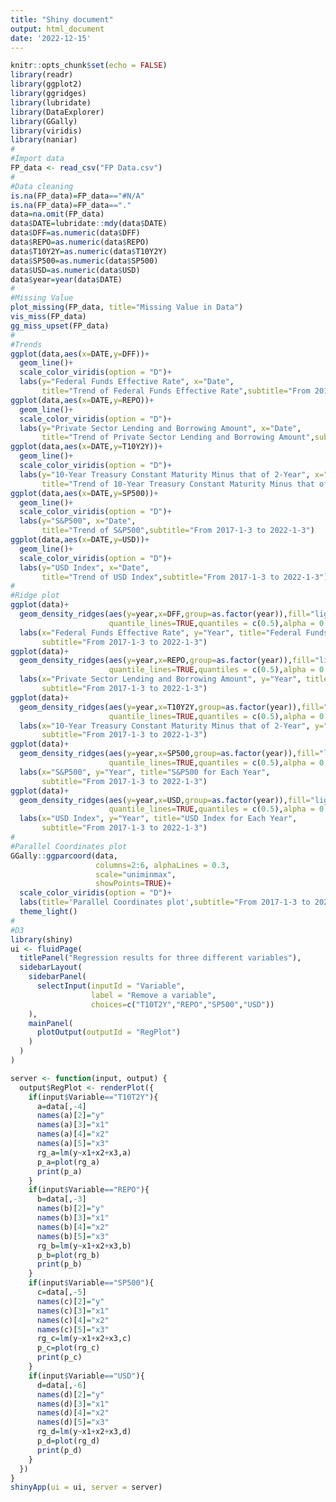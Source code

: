```yaml
---
title: "Shiny document"
output: html_document
date: '2022-12-15'
---
```


```r
knitr::opts_chunk$set(echo = FALSE)
library(readr)
library(ggplot2)
library(ggridges)
library(lubridate)
library(DataExplorer)
library(GGally)
library(viridis)
library(naniar)
#
#Import data
FP_data <- read_csv("FP Data.csv")
#
#Data cleaning
is.na(FP_data)=FP_data=="#N/A"
is.na(FP_data)=FP_data=="."
data=na.omit(FP_data)
data$DATE=lubridate::mdy(data$DATE)
data$DFF=as.numeric(data$DFF)
data$REPO=as.numeric(data$REPO)
data$T10Y2Y=as.numeric(data$T10Y2Y)
data$SP500=as.numeric(data$SP500)
data$USD=as.numeric(data$USD)
data$year=year(data$DATE)
#
#Missing Value
plot_missing(FP_data, title="Missing Value in Data")
vis_miss(FP_data)
gg_miss_upset(FP_data)
#
#Trends 
ggplot(data,aes(x=DATE,y=DFF))+
  geom_line()+
  scale_color_viridis(option = "D")+
  labs(y="Federal Funds Effective Rate", x="Date",
       title="Trend of Federal Funds Effective Rate",subtitle="From 2017-1-3 to 2022-1-3")
ggplot(data,aes(x=DATE,y=REPO))+
  geom_line()+
  scale_color_viridis(option = "D")+
  labs(y="Private Sector Lending and Borrowing Amount", x="Date",
       title="Trend of Private Sector Lending and Borrowing Amount",subtitle="From 2017-1-3 to 2022-1-3")
ggplot(data,aes(x=DATE,y=T10Y2Y))+
  geom_line()+
  scale_color_viridis(option = "D")+
  labs(y="10-Year Treasury Constant Maturity Minus that of 2-Year", x="Date",
       title="Trend of 10-Year Treasury Constant Maturity Minus that of 2-Year",subtitle="From 2017-1-3 to 2022-1-3")
ggplot(data,aes(x=DATE,y=SP500))+
  geom_line()+
  scale_color_viridis(option = "D")+
  labs(y="S&P500", x="Date",
       title="Trend of S&P500",subtitle="From 2017-1-3 to 2022-1-3")
ggplot(data,aes(x=DATE,y=USD))+
  geom_line()+
  scale_color_viridis(option = "D")+
  labs(y="USD Index", x="Date",
       title="Trend of USD Index",subtitle="From 2017-1-3 to 2022-1-3")
#
#Ridge plot
ggplot(data)+
  geom_density_ridges(aes(y=year,x=DFF,group=as.factor(year)),fill="lightblue",
                      quantile_lines=TRUE,quantiles = c(0.5),alpha = 0.5)+
  labs(x="Federal Funds Effective Rate", y="Year", title="Federal Funds Effective Rate for Each Year",
       subtitle="From 2017-1-3 to 2022-1-3")
ggplot(data)+
  geom_density_ridges(aes(y=year,x=REPO,group=as.factor(year)),fill="lightblue",
                      quantile_lines=TRUE,quantiles = c(0.5),alpha = 0.5)+
  labs(x="Private Sector Lending and Borrowing Amount", y="Year", title="Private Sector Lending&Borrowing Amount for Each Year",
       subtitle="From 2017-1-3 to 2022-1-3")
ggplot(data)+
  geom_density_ridges(aes(y=year,x=T10Y2Y,group=as.factor(year)),fill="lightblue",
                      quantile_lines=TRUE,quantiles = c(0.5),alpha = 0.5)+
  labs(x="10-Year Treasury Constant Maturity Minus that of 2-Year", y="Year", title="10-Year Treasury Constant Maturity Minus that of 2-Year for Each Year",
       subtitle="From 2017-1-3 to 2022-1-3")
ggplot(data)+
  geom_density_ridges(aes(y=year,x=SP500,group=as.factor(year)),fill="lightblue",
                      quantile_lines=TRUE,quantiles = c(0.5),alpha = 0.5)+
  labs(x="S&P500", y="Year", title="S&P500 for Each Year",
       subtitle="From 2017-1-3 to 2022-1-3")
ggplot(data)+
  geom_density_ridges(aes(y=year,x=USD,group=as.factor(year)),fill="lightblue",
                      quantile_lines=TRUE,quantiles = c(0.5),alpha = 0.5)+
  labs(x="USD Index", y="Year", title="USD Index for Each Year",
       subtitle="From 2017-1-3 to 2022-1-3")
#
#Parallel Coordinates plot
GGally::ggparcoord(data,
                   columns=2:6, alphaLines = 0.3,
                   scale="uniminmax",
                   showPoints=TRUE)+
  scale_color_viridis(option = "D")+
  labs(title='Parallel Coordinates plot',subtitle="From 2017-1-3 to 2022-1-3")+
  theme_light()
#
#D3
library(shiny)
ui <- fluidPage(
  titlePanel("Regression results for three different variables"),
  sidebarLayout(
    sidebarPanel(
      selectInput(inputId = "Variable",
                  label = "Remove a variable",
                  choices=c("T10T2Y","REPO","SP500","USD"))
    ),
    mainPanel(
      plotOutput(outputId = "RegPlot")
    )
  )
)

server <- function(input, output) {
  output$RegPlot <- renderPlot({
    if(input$Variable=="T10T2Y"){
      a=data[,-4]
      names(a)[2]="y"
      names(a)[3]="x1"
      names(a)[4]="x2"
      names(a)[5]="x3"
      rg_a=lm(y~x1+x2+x3,a)
      p_a=plot(rg_a)
      print(p_a)
    }
    if(input$Variable=="REPO"){
      b=data[,-3]
      names(b)[2]="y"
      names(b)[3]="x1"
      names(b)[4]="x2"
      names(b)[5]="x3"
      rg_b=lm(y~x1+x2+x3,b)
      p_b=plot(rg_b)
      print(p_b)
    }
    if(input$Variable=="SP500"){
      c=data[,-5]
      names(c)[2]="y"
      names(c)[3]="x1"
      names(c)[4]="x2"
      names(c)[5]="x3"
      rg_c=lm(y~x1+x2+x3,c)
      p_c=plot(rg_c)
      print(p_c)
    }
    if(input$Variable=="USD"){
      d=data[,-6]
      names(d)[2]="y"
      names(d)[3]="x1"
      names(d)[4]="x2"
      names(d)[5]="x3"
      rg_d=lm(y~x1+x2+x3,d)
      p_d=plot(rg_d)
      print(p_d)
    }
  })
}
shinyApp(ui = ui, server = server)
```

